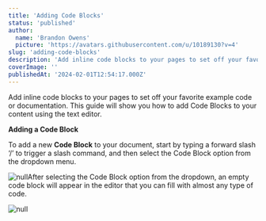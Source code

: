 ```yaml
---
title: 'Adding Code Blocks'
status: 'published'
author:
  name: 'Brandon Owens'
  picture: 'https://avatars.githubusercontent.com/u/10189130?v=4'
slug: 'adding-code-blocks'
description: 'Add inline code blocks to your pages to set off your favorite example code or documentation. This guide will show you how to add Code Blocks to your content using the text editor.'
coverImage: ''
publishedAt: '2024-02-01T12:54:17.000Z'
---
```


Add inline code blocks to your pages to set off your favorite example code or documentation. This guide will show you how to add Code Blocks to your content using the text editor.

**Adding a Code Block**

To add a new **Code Block** to your document, start by typing a forward slash ‘/’ to trigger a slash command, and then select the Code Block option from the dropdown menu.

![null](/api/images/screenshot-2024-02-01-170340-Y4MT.png)After selecting the Code Block option from the dropdown, an empty code block will appear in the editor that you can fill with almost any type of code.

![null](/api/images/screenshot-2024-02-01-170634-YwMD.png)

